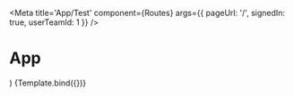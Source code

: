 
<Meta
  title='App/Test'
  component={Routes}
  args={{ pageUrl: '/', signedIn: true, userTeamId: 1 }}
/>

# App

  <ReactRouterChanger url={args.pageUrl}>
    <Routes />
  </ReactRouterChanger>
)

<Canvas>
  <Story name='App' argTypes={{}} args={{}}>
    {Template.bind({})}
  </Story>
</Canvas>
